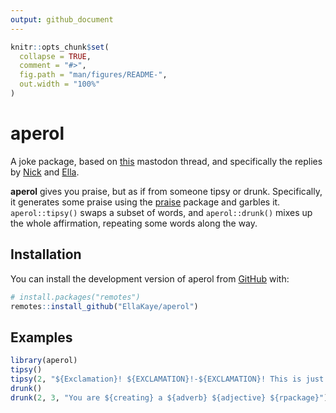 ```yaml
---
output: github_document
---
```


<!-- README.md is generated from README.Rmd. Please edit that file -->

```r
knitr::opts_chunk$set(
  collapse = TRUE,
  comment = "#>",
  fig.path = "man/figures/README-",
  out.width = "100%"
)
```

# aperol

A joke package, based on [this](https://fosstodon.org/@kellybodwin/112769186345818866) mastodon thread, and specifically the replies by [Nick](https://aus.social/@njtierney/112770398923583882) and [Ella](https://fosstodon.org/@ellakaye/112771757956362352).


<!-- badges: start -->
<!-- badges: end -->

**aperol** gives you praise, but as if from someone tipsy or drunk. Specifically, it generates some praise using the [praise](https://github.com/rladies/praise) package and garbles it. `aperol::tipsy()` swaps a subset of words, and `aperol::drunk()` mixes up the whole affirmation, repeating some words along the way.

## Installation

You can install the development version of aperol from [GitHub](https://github.com/) with:

``` r
# install.packages("remotes")
remotes::install_github("EllaKaye/aperol")
```

## Examples

```r
library(aperol)
tipsy()
tipsy(2, "${Exclamation}! ${EXCLAMATION}!-${EXCLAMATION}! This is just ${adjective}!")
drunk()
drunk(2, 3, "You are ${creating} a ${adverb} ${adjective} ${rpackage}")
```

